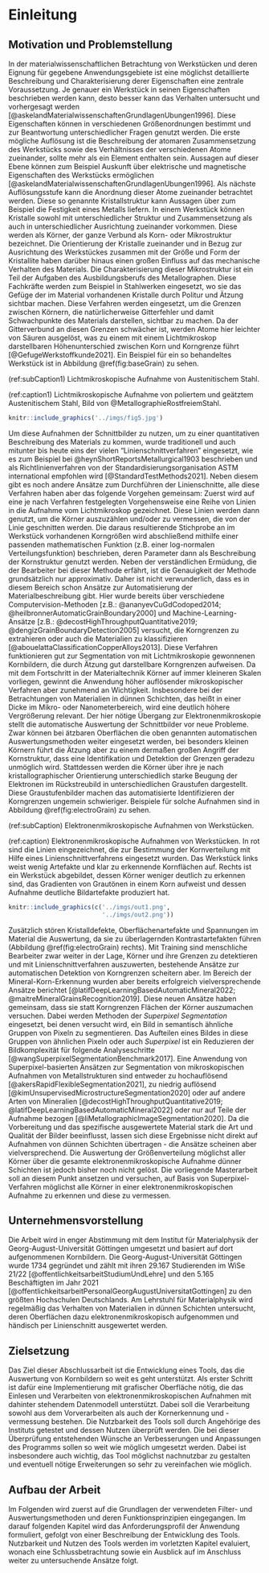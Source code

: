 # Einleitung

## Motivation und Problemstellung

In der materialwissenschaftlichen Betrachtung von Werkstücken und deren Eignung für gegebene Anwendungsgebiete ist eine möglichst detaillierte Beschreibung und Charakterisierung derer Eigenschaften eine zentrale Voraussetzung. Je genauer ein Werkstück in seinen Eigenschaften beschrieben werden kann, desto besser kann das Verhalten untersucht und vorhergesagt werden [@askelandMaterialwissenschaftenGrundlagenUbungen1996].\newline
Diese Eigenschaften können in verschiedenen Größenordnungen bestimmt und zur Beantwortung unterschiedlicher Fragen genutzt werden. 
Die erste mögliche Auflösung ist die Beschreibung der atomaren Zusammensetzung des Werkstücks sowie des Verhältnisses der verschiedenen Atome zueinander, sollte mehr als ein Element enthalten sein. Aussagen auf dieser Ebene können zum Beispiel Auskunft über elektrische und magnetische Eigenschaften des Werkstücks ermöglichen [@askelandMaterialwissenschaftenGrundlagenUbungen1996].
Als nächste Auflösungsstufe kann die Anordnung dieser Atome zueinander betrachtet werden. Diese so genannte Kristallstruktur kann Aussagen über zum Beispiel die Festigkeit eines Metalls liefern.
In einem Werkstück können Kristalle sowohl mit unterschiedlicher Struktur und Zusammensetzung als auch in unterschiedlicher Ausrichtung zueinander vorkommen. Diese werden als Körner, der ganze Verbund als Korn- oder Mikrostruktur bezeichnet.
Die Orientierung der Kristalle zueinander und in Bezug zur Ausrichtung des Werkstückes zusammen mit der Größe und Form der Kristallite haben darüber hinaus einen großen Einfluss auf das mechanische Verhalten des Materials.\newline
Die Charakterisierung dieser Mikrostruktur ist ein Teil der Aufgaben des Ausbildungsberufs des Metallographen. Diese Fachkräfte werden zum Beispiel in Stahlwerken eingesetzt, wo sie das Gefüge der im Material vorhandenen Kristalle durch Politur und Ätzung sichtbar machen. Diese Verfahren werden eingesetzt, um die Grenzen zwischen Körnern, die natürlicherweise Gitterfehler und damit Schwachpunkte des Materials darstellen, sichtbar zu machen. Da der Gitterverbund an diesen Grenzen schwächer ist, werden Atome hier leichter von Säuren ausgelöst, was zu einem mit einem Lichtmikroskop darstellbaren Höhenunterschied zwischen Korn und Korngrenze führt [@GefugeWerkstoffkunde2021]. Ein Beispiel für ein so behandeltes Werkstück ist in Abbildung \@ref(fig:baseGrain) zu sehen. 

(ref:subCaption1) Lichtmikroskopische Aufnahme von Austenitischem Stahl.

(ref:caption1) Lichtmikroskopische Aufnahme von poliertem und geätztem Austenitischem Stahl, Bild von @MetallographieRostfreiemStahl.

```r
knitr::include_graphics('../imgs/fig5.jpg')
```


Um diese Aufnahmen der Schnittbilder zu nutzen, um zu einer quantitativen Beschreibung des Materials zu kommen, wurde traditionell und auch mitunter bis heute eins der vielen "Linienschnittverfahren" eingesetzt, wie es zum Beispiel bei @heynShortReportsMetallurgical1903 beschrieben und als Richtlinienverfahren von der Standardisierungsorganisation ASTM international empfohlen wird [@StandardTestMethods2021].
Neben diesem gibt es noch andere Ansätze zum Durchführen der Linienschnitte, alle diese Verfahren haben aber das folgende Vorgehen gemeinsam:
Zuerst wird auf eine je nach Verfahren festgelegten Vorgehensweise eine Reihe von Linien in die Aufnahme vom Lichtmikroskop gezeichnet. Diese Linien werden dann genutzt, um die Körner auszuzählen und/oder zu vermessen, die von der Linie geschnitten werden. 
Die daraus resultierende Stichprobe an im Werkstück vorhandenen Korngrößen wird abschließend mithilfe einer passenden mathematischen Funktion (z.B. einer log-normalen Verteilungsfunktion) beschrieben, deren Parameter dann als Beschreibung der Kornstruktur genutzt werden.\newline
Neben der verständlichen Ermüdung, die der Bearbeiter bei dieser Methode erfährt, ist die Genauigkeit der Methode grundsätzlich nur approximativ. Daher ist nicht verwunderlich, dass es in diesem Bereich schon Ansätze zur Automatisierung der Materialbeschreibung gibt.
Hier wurde bereits über verschiedene Computervision-Methoden [z.B.: @ananyevCuGdCodoped2014; @heilbronnerAutomaticGrainBoundary2000] und Machine-Learning-Ansätze [z.B.: @decostHighThroughputQuantitative2019; @dengizGrainBoundaryDetection2005] versucht, die Korngrenzen zu extrahieren oder auch die Materialien zu klassifizieren [@abouelattaClassificationCopperAlloys2013].\newline
Diese Verfahren funktionieren gut zur Segmentation von mit Lichtmikroskopie gewonnenen Kornbildern, die durch Ätzung gut darstellbare Korngrenzen aufweisen.
Da mit dem Fortschritt in der Materialtechnik Körner auf immer kleineren Skalen vorliegen, gewinnt die Anwendung höher auflösender mikroskopischer Verfahren aber zunehmend an Wichtigkeit. Insbesondere bei der Betrachtungen von Materialien in dünnen Schichten, das heißt in einer Dicke im Mikro- oder Nanometerbereich, wird eine deutlich höhere Vergrößerung relevant. Der hier nötige Übergang zur Elektronenmikroskopie stellt die automatische Auswertung der Schnittbilder vor neue Probleme. Zwar können bei ätzbaren Oberflächen die oben genannten automatischen Auswertungsmethoden weiter eingesetzt werden, bei besonders kleinen Körnern führt die Ätzung aber zu einem dermaßen großen Angriff der Kornstruktur, dass eine Identifikation und Detektion der Grenzen geradezu unmöglich wird.
Stattdessen werden die Körner über ihre je nach kristallographischer Orientierung unterschiedlich starke Beugung der Elektronen im Rückstreubild in unterschiedlichen Graustufen dargestellt. Diese Graustufenbilder machen das automatisierte Identifizieren der Korngrenzen ungemein schwieriger. Beispiele für solche Aufnahmen sind in Abbildung \@ref(fig:electroGrain) zu sehen.

(ref:subCaption) Elektronenmikroskopische Aufnahmen von Werkstücken.

(ref:caption) Elektronenmikroskopische Aufnahmen von Werkstücken. In rot sind die Linien eingezeichnet, die zur Bestimmung der Kornverteilung mit Hilfe eines Linienschnittverfahrens eingesetzt wurden. Das Werkstück links weist wenig Artefakte und klar zu erkennende Kornflächen auf. Rechts ist ein Werkstück abgebildet, dessen Körner weniger deutlich zu erkennen sind, das Gradienten von Grautönen in einem Korn aufweist und dessen Aufnahme deutliche Bildartefakte produziert hat.

```r
knitr::include_graphics(c('../imgs/out1.png',
                          '../imgs/out2.png'))
```

Zusätzlich stören Kristalldefekte, Oberflächenartefakte und Spannungen im Material die Auswertung, da sie zu überlagernden Kontrastartefakten führen (Abbildung \@ref(fig:electroGrain) rechts).
Mit Training sind menschliche Bearbeiter zwar weiter in der Lage, Körner und ihre Grenzen zu detektieren und mit Linienschnittverfahren auszuwerten, bestehende Ansätze zur automatischen Detektion von Korngrenzen scheitern aber.\newline
Im Bereich der Mineral-Korn-Erkennung wurden aber bereits erfolgreich vielversprechende Ansätze berichtet [@latifDeepLearningBasedAutomaticMineral2022; @maitreMineralGrainsRecognition2019]. Diese neuen Ansätze haben gemeinsam, dass sie statt Korngrenzen Flächen der Körner auszumachen versuchen. Dabei werden Methoden der *Superpixel Segmentation* eingesetzt, bei denen versucht wird, ein Bild in semantisch ähnliche Gruppen von Pixeln zu segmentieren. Das Aufteilen eines Bildes in diese Gruppen von ähnlichen Pixeln oder auch *Superpixel* ist ein Reduzieren der Bildkomplexität für folgende Analyseschritte [@wangSuperpixelSegmentationBenchmark2017]. Eine Anwendung von Superpixel-basierten Ansätzen zur Segmentation von mikroskopischen Aufnahmen von Metallstrukturen sind entweder zu hochauflösend [@akersRapidFlexibleSegmentation2021], zu niedrig auflösend [@kimUnsupervisedMicrostructureSegmentation2020] oder auf andere Arten von Mineralien [@decostHighThroughputQuantitative2019; @latifDeepLearningBasedAutomaticMineral2022] oder nur auf Teile der Aufnahme bezogen [@liMetallographicImageSegmentation2020].\newline
Da die Vorbereitung und das spezifische ausgewertete Material stark die Art und Qualität der Bilder beeinflusst, lassen sich diese Ergebnisse nicht direkt auf Aufnahmen von dünnen Schichten übertragen - die Ansätze scheinen aber vielversprechend. Die Auswertung der Größenverteilung möglichst aller Körner über die gesamte elektronenmikroskopische Aufnahme dünner Schichten ist jedoch bisher noch nicht gelöst.\newline
Die vorliegende Masterarbeit soll an diesem Punkt ansetzen und versuchen, auf Basis von Superpixel-Verfahren möglichst alle Körner in einer elektronenmikroskopischen Aufnahme zu erkennen und diese zu vermessen.


## Unternehmensvorstellung

Die Arbeit wird in enger Abstimmung mit dem Institut für Materialphysik der Georg-August-Universität Göttingen umgesetzt und basiert auf dort aufgenommenen Kornbildern.
Die Georg-August-Universität Göttingen wurde 1734 gegründet und zählt mit ihren 29.167 Studierenden im WiSe 21/22 [@offentlichkeitsarbeitStudiumUndLehre] und den 5.165 Beschäftigten im Jahr 2021 [@offentlichkeitsarbeitPersonalGeorgAugustUniversitatGottingen] zu den größten Hochschulen Deutschlands. Am Lehrstuhl für Materialphysik wird regelmäßig das Verhalten von Materialien in dünnen Schichten untersucht, deren Oberflächen dazu elektronenmikroskopisch aufgenommen und händisch per Linienschnitt ausgewertet werden.


## Zielsetzung

Das Ziel dieser Abschlussarbeit ist die Entwicklung eines Tools, das die Auswertung von Kornbildern so weit es geht unterstützt.
Als erster Schritt ist dafür eine Implementierung mit grafischer Oberfläche nötig, die das Einlesen und Verarbeiten von elektronenmikroskopischen Aufnahmen mit dahinter stehendem Datenmodell unterstützt. 
Dabei soll die Verarbeitung sowohl aus dem Vorverarbeiten als auch der Kornerkennung und -vermessung bestehen.
Die Nutzbarkeit des Tools soll durch Angehörige des Instituts getestet und dessen Nutzen überprüft werden. Die bei dieser Überprüfung entstehenden Wünsche an Verbesserungen und Anpassungen des Programms sollen so weit wie möglich umgesetzt werden.
Dabei ist insbesondere auch wichtig, das Tool möglichst nachnutzbar zu gestalten und eventuell nötige Erweiterungen so sehr zu vereinfachen wie möglich.

<!-- Im zweiten Schritt soll auf dem Datenmodell aufbauend versucht werden, mit Hilfe von Superpixel- und ML-Modellen die Auswertung durch Einstellungs-Empfehlungen zu unterstützen oder im besten Falle zu übernehmen. -->
<!-- Um das Ergebnis möglichst zukunftsorientiert zu gestalten, wird zum Einen versucht, das Tool möglichst Erweiterungs-offen zu gestalten. Zum Anderen wird Python als Sprache gewählt, die in dem betreffenden Wissenschaftsbereich bereits weit verbreitet genutzt wird. -->



## Aufbau der Arbeit

Im Folgenden wird zuerst auf die Grundlagen der verwendeten Filter- und Auswertungsmethoden und deren Funktionsprinzipien eingegangen. 
Im darauf folgenden Kapitel wird das Anforderungsprofil der Anwendung formuliert, gefolgt von einer Beschreibung der Entwicklung des Tools.
Nutzbarkeit und Nutzen des Tools werden im vorletzten Kapitel evaluiert, wonach eine Schlussbetrachtung sowie ein Ausblick auf im Anschluss weiter zu untersuchende Ansätze folgt.

